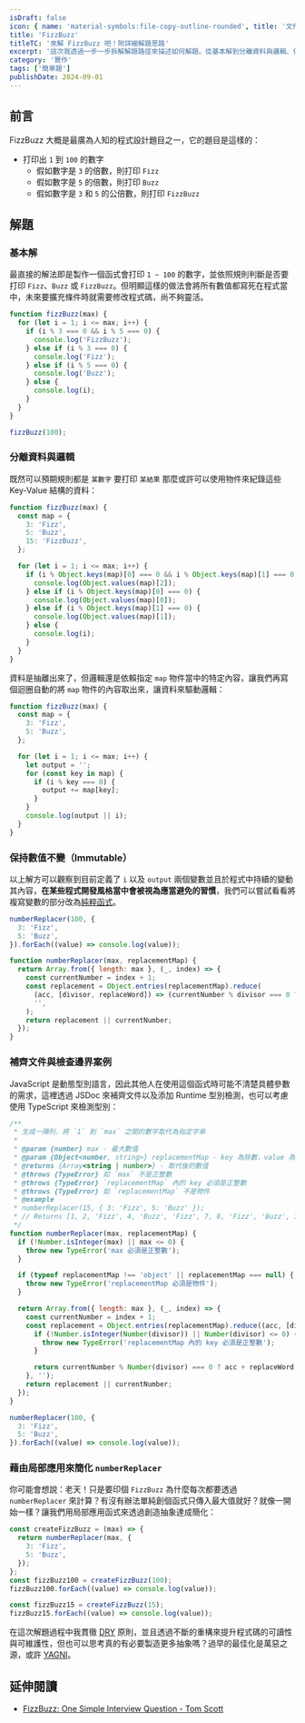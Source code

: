 ```yaml
---
isDraft: false
icon: { name: 'material-symbols:file-copy-outline-rounded', title: '文件符號' }
title: 'FizzBuzz'
titleTC: '來解 FizzBuzz 吧！附詳細解題思路'
excerpt: '這次我透過一步一步拆解解題路徑來描述如何解題。從基本解到分離資料與邏輯、保持 immutable 以及邊緣案例還有文件編寫都有涵蓋。打印出 1 到 100 的數字、假如數字是 3 的倍數，則打印 Fizz、假如數字是 5 的倍數，則打印 Buzz、假如數字是 3 和 5 的公倍數，則打印 FizzBuzz。'
category: '實作'
tags: ['簡單題']
publishDate: 2024-09-01
---
```


## 前言

FizzBuzz 大概是最廣為人知的程式設計題目之一，它的題目是這樣的：

- 打印出 `1` 到 `100` 的數字
  - 假如數字是 `3` 的倍數，則打印 `Fizz`
  - 假如數字是 `5` 的倍數，則打印 `Buzz`
  - 假如數字是 `3` 和 `5` 的公倍數，則打印 `FizzBuzz`

## 解題

### 基本解

最直接的解法即是製作一個函式會打印 `1 ~ 100` 的數字，並依照規則判斷是否要打印 `Fizz`、`Buzz` 或 `FizzBuzz`。但明顯這樣的做法會將所有數值都寫死在程式當中，未來要擴充條件時就需要修改程式碼，尚不夠靈活。

```js
function fizzBuzz(max) {
  for (let i = 1; i <= max; i++) {
    if (i % 3 === 0 && i % 5 === 0) {
      console.log('FizzBuzz');
    } else if (i % 3 === 0) {
      console.log('Fizz');
    } else if (i % 5 === 0) {
      console.log('Buzz');
    } else {
      console.log(i);
    }
  }
}

fizzBuzz(100);
```

### 分離資料與邏輯

既然可以預期規則都是 `某數字` 要打印 `某結果` 那麼或許可以使用物件來紀錄這些 Key-Value 結構的資料：

```js
function fizzBuzz(max) {
  const map = {
    3: 'Fizz',
    5: 'Buzz',
    15: 'FizzBuzz',
  };

  for (let i = 1; i <= max; i++) {
    if (i % Object.keys(map)[0] === 0 && i % Object.keys(map)[1] === 0) {
      console.log(Object.values(map)[2]);
    } else if (i % Object.keys(map)[0] === 0) {
      console.log(Object.values(map)[0]);
    } else if (i % Object.keys(map)[1] === 0) {
      console.log(Object.values(map)[1]);
    } else {
      console.log(i);
    }
  }
}
```

資料是抽離出來了，但邏輯還是依賴指定 `map` 物件當中的特定內容，讓我們再寫個迴圈自動的將 `map` 物件的內容取出來，讓資料來驅動邏輯：

```js
function fizzBuzz(max) {
  const map = {
    3: 'Fizz',
    5: 'Buzz',
  };

  for (let i = 1; i <= max; i++) {
    let output = '';
    for (const key in map) {
      if (i % key === 0) {
        output += map[key];
      }
    }
    console.log(output || i);
  }
}
```

### 保持數值不變（Immutable）

以上解方可以觀察到目前定義了 `i` 以及 `output` 兩個變數並且於程式中持續的變動其內容，**在某些程式開發風格當中會被視為應當避免的習慣**，我們可以嘗試看看將複寫變數的部分改為[純粹函式](https://www.webdong.dev/post/why-pure-function/)。

```js
numberReplacer(100, {
  3: 'Fizz',
  5: 'Buzz',
}).forEach((value) => console.log(value));

function numberReplacer(max, replacementMap) {
  return Array.from({ length: max }, (_, index) => {
    const currentNumber = index + 1;
    const replacement = Object.entries(replacementMap).reduce(
      (acc, [divisor, replaceWord]) => (currentNumber % divisor === 0 ? acc + replaceWord : acc),
      '',
    );
    return replacement || currentNumber;
  });
}
```

### 補齊文件與檢查邊界案例

JavaScript 是動態型別語言，因此其他人在使用這個函式時可能不清楚具體參數的需求，這裡透過 JSDoc 來補齊文件以及添加 Runtime 型別檢測，也可以考慮使用 TypeScript 來檢測型別：

```js
/**
 * 生成一陣列，將 `1` 到 `max` 之間的數字取代為指定字串
 *
 * @param {number} max - 最大數值
 * @param {Object<number, string>} replacementMap - key 為除數，value 為取代字串
 * @returns {Array<string | number>} - 取代後的數值
 * @throws {TypeError} 如 `max` 不是正整數
 * @throws {TypeError} `replacementMap` 內的 key 必須是正整數
 * @throws {TypeError} 如 `replacementMap` 不是物件
 * @example
 * numberReplacer(15, { 3: 'Fizz', 5: 'Buzz' });
 * // Returns [1, 2, 'Fizz', 4, 'Buzz', 'Fizz', 7, 8, 'Fizz', 'Buzz', 11, 'Fizz', 13, 14, 'FizzBuzz']
 */
function numberReplacer(max, replacementMap) {
  if (!Number.isInteger(max) || max <= 0) {
    throw new TypeError('max 必須是正整數');
  }

  if (typeof replacementMap !== 'object' || replacementMap === null) {
    throw new TypeError('replacementMap 必須是物件');
  }

  return Array.from({ length: max }, (_, index) => {
    const currentNumber = index + 1;
    const replacement = Object.entries(replacementMap).reduce((acc, [divisor, replaceWord]) => {
      if (!Number.isInteger(Number(divisor)) || Number(divisor) <= 0) {
        throw new TypeError('replacementMap 內的 key 必須是正整數');
      }

      return currentNumber % Number(divisor) === 0 ? acc + replaceWord : acc;
    }, '');
    return replacement || currentNumber;
  });
}

numberReplacer(100, {
  3: 'Fizz',
  5: 'Buzz',
}).forEach((value) => console.log(value));
```

### 藉由局部應用來簡化 `numberReplacer`

你可能會想說：老天！只是要印個 `FizzBuzz` 為什麼每次都要透過 `numberReplacer` 來計算？有沒有辦法單純創個函式只傳入最大值就好？就像一開始一樣？讓我們用局部應用函式來透過創造抽象達成簡化：

```js
const createFizzBuzz = (max) => {
  return numberReplacer(max, {
    3: 'Fizz',
    5: 'Buzz',
  });
};
const fizzBuzz100 = createFizzBuzz(100);
fizzBuzz100.forEach((value) => console.log(value));

const fizzBuzz15 = createFizzBuzz(15);
fizzBuzz15.forEach((value) => console.log(value));
```

在這次解題過程中我貫徹 [DRY](https://en.wikipedia.org/wiki/Don%27t_repeat_yourself) 原則，並且透過不斷的重構來提升程式碼的可讀性與可維護性，但也可以思考真的有必要製造更多抽象嗎？過早的最佳化是萬惡之源，或許 [YAGNI](https://en.wikipedia.org/wiki/You_aren%27t_gonna_need_it)。

## 延伸閱讀

- [FizzBuzz: One Simple Interview Question - Tom Scott](https://www.youtube.com/watch?v=QPZ0pIK_wsc)
